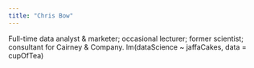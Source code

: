 ```yaml
---
title: "Chris Bow"
---
```


Full-time data analyst & marketer; occasional lecturer; former scientist; consultant for Cairney & Company. lm(dataScience ~ jaffaCakes, data = cupOfTea)
